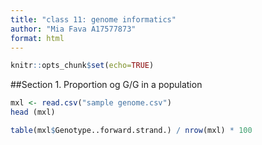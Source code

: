 ```yaml
---
title: "class 11: genome informatics"
author: "Mia Fava A17577873"
format: html
---
```


```r
knitr::opts_chunk$set(echo=TRUE)
```

##Section 1. Proportion og G/G in a population

```r
mxl <- read.csv("sample genome.csv")
head (mxl)
```

```r
table(mxl$Genotype..forward.strand.) / nrow(mxl) * 100
```



